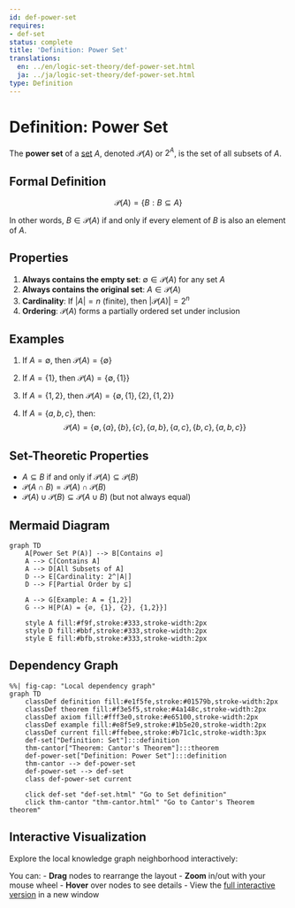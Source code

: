```yaml
---
id: def-power-set
requires:
- def-set
status: complete
title: 'Definition: Power Set'
translations:
  en: ../en/logic-set-theory/def-power-set.html
  ja: ../ja/logic-set-theory/def-power-set.html
type: Definition
---
```


# Definition: Power Set {#def-power-set}

The **power set** of a [set](def-set.qmd) $A$, denoted $\mathcal{P}(A)$ or $2^A$, is the set of all subsets of $A$.

## Formal Definition

$$\mathcal{P}(A) = \{B : B \subseteq A\}$$

In other words, $B \in \mathcal{P}(A)$ if and only if every element of $B$ is also an element of $A$.

## Properties

1. **Always contains the empty set**: $\emptyset \in \mathcal{P}(A)$ for any set $A$
2. **Always contains the original set**: $A \in \mathcal{P}(A)$
3. **Cardinality**: If $|A| = n$ (finite), then $|\mathcal{P}(A)| = 2^n$
4. **Ordering**: $\mathcal{P}(A)$ forms a partially ordered set under inclusion

## Examples

1. If $A = \emptyset$, then $\mathcal{P}(A) = \{\emptyset\}$

2. If $A = \{1\}$, then $\mathcal{P}(A) = \{\emptyset, \{1\}\}$

3. If $A = \{1, 2\}$, then $\mathcal{P}(A) = \{\emptyset, \{1\}, \{2\}, \{1, 2\}\}$

4. If $A = \{a, b, c\}$, then:
   $$\mathcal{P}(A) = \{\emptyset, \{a\}, \{b\}, \{c\}, \{a,b\}, \{a,c\}, \{b,c\}, \{a,b,c\}\}$$

## Set-Theoretic Properties

- $A \subseteq B$ if and only if $\mathcal{P}(A) \subseteq \mathcal{P}(B)$
- $\mathcal{P}(A \cap B) = \mathcal{P}(A) \cap \mathcal{P}(B)$
- $\mathcal{P}(A) \cup \mathcal{P}(B) \subseteq \mathcal{P}(A \cup B)$ (but not always equal)

## Mermaid Diagram

```mermaid
graph TD
    A[Power Set P(A)] --> B[Contains ∅]
    A --> C[Contains A]
    A --> D[All Subsets of A]
    D --> E[Cardinality: 2^|A|]
    D --> F[Partial Order by ⊆]

    A --> G[Example: A = {1,2}]
    G --> H[P(A) = {∅, {1}, {2}, {1,2}}]

    style A fill:#f9f,stroke:#333,stroke-width:2px
    style D fill:#bbf,stroke:#333,stroke-width:2px
    style E fill:#bfb,stroke:#333,stroke-width:2px
```

## Dependency Graph

```mermaid
%%| fig-cap: "Local dependency graph"
graph TD
    classDef definition fill:#e1f5fe,stroke:#01579b,stroke-width:2px
    classDef theorem fill:#f3e5f5,stroke:#4a148c,stroke-width:2px
    classDef axiom fill:#fff3e0,stroke:#e65100,stroke-width:2px
    classDef example fill:#e8f5e9,stroke:#1b5e20,stroke-width:2px
    classDef current fill:#ffebee,stroke:#b71c1c,stroke-width:3px
    def-set["Definition: Set"]:::definition
    thm-cantor["Theorem: Cantor's Theorem"]:::theorem
    def-power-set["Definition: Power Set"]:::definition
    thm-cantor --> def-power-set
    def-power-set --> def-set
    class def-power-set current

    click def-set "def-set.html" "Go to Set definition"
    click thm-cantor "thm-cantor.html" "Go to Cantor's Theorem theorem"
```

## Interactive Visualization

Explore the local knowledge graph neighborhood interactively:

::: {.graph-viz data-id="def-power-set" data-width="700" data-height="500"}
:::

You can:
- **Drag** nodes to rearrange the layout
- **Zoom** in/out with your mouse wheel
- **Hover** over nodes to see details
- View the [full interactive version](../../output/interactive/def-power-set.html){target="_blank"} in a new window
